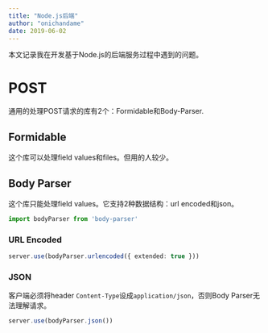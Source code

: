 ```yaml
---
title: "Node.js后端"
author: "onichandame"
date: 2019-06-02
---
```


本文记录我在开发基于Node.js的后端服务过程中遇到的问题。

# POST

通用的处理POST请求的库有2个：Formidable和Body-Parser.

## Formidable

这个库可以处理field values和files。但用的人较少。

## Body Parser

这个库只能处理field values。它支持2种数据结构：url encoded和json。

```typescript
import bodyParser from 'body-parser'
```

### URL Encoded

```typescript
server.use(bodyParser.urlencoded({ extended: true }))
```

### JSON

客户端必须将header `Content-Type`设成`application/json`，否则Body Parser无法理解请求。

```typescript
server.use(bodyParser.json())
```
